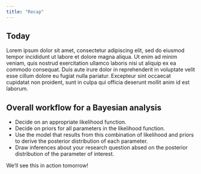 ```yaml
---
title: "Recap"
---
```


## Today

Lorem ipsum dolor sit amet, consectetur adipiscing elit, sed do eiusmod tempor incididunt ut labore et dolore magna aliqua. Ut enim ad minim veniam, quis nostrud exercitation ullamco laboris nisi ut aliquip ex ea commodo consequat. Duis aute irure dolor in reprehenderit in voluptate velit esse cillum dolore eu fugiat nulla pariatur. Excepteur sint occaecat cupidatat non proident, sunt in culpa qui officia deserunt mollit anim id est laborum.


## Overall workflow for a Bayesian analysis

- Decide on an appropriate likelihood function.
- Decide on priors for all parameters in the likelihood function.
- Use the model that results from this combination of likelihood and priors to derive the posterior distribution of each parameter.
- Draw inferences about your research question absed on the posterior distribution of the parameter of interest.

We'll see this in action tomorrow!
